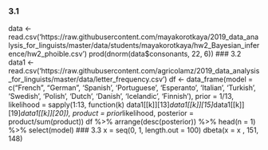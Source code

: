 ### 3.1
data <- read.csv('https://raw.githubusercontent.com/mayakorotkaya/2019_data_analysis_for_linguists/master/data/students/mayakorotkaya/hw2_Bayesian_inference/hw2_phoible.csv')
prod(dnorm(data$consonants, 22, 6))
### 3.2
data1 <- read.csv('https://raw.githubusercontent.com/agricolamz/2019_data_analysis_for_linguists/master/data/letter_frequency.csv')
df <- data_frame(model = c("French", "German", 'Spanish', 'Portuguese', 'Esperanto', 'Italian', 'Turkish', 'Swedish', 'Polish', 'Dutch', 'Danish', 'Icelandic', 'Finnish'),
           prior = 1/13,
           likelihood = sapply(1:13, function(k) data1[[k]][13]*data1[[k]][15]*data1[[k]][19]*data1[[k]][20]),
           product = prior*likelihood,
           posterior = product/sum(product))
df %>% 
  arrange(desc(posterior)) %>%
  head(n = 1) %>% 
  select(model)
### 3.3
x = seq(0, 1, length.out = 100)
dbeta(x = x , 151, 148)
